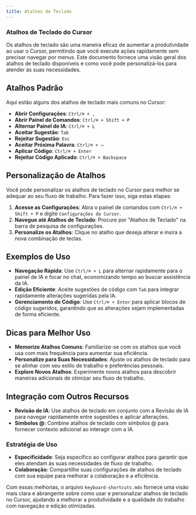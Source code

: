 ```yaml
---
title: Atalhos de Teclado
---
```


### Atalhos de Teclado do Cursor

Os atalhos de teclado são uma maneira eficaz de aumentar a produtividade ao usar o Cursor, permitindo que você execute ações rapidamente sem precisar navegar por menus. Este documento fornece uma visão geral dos atalhos de teclado disponíveis e como você pode personalizá-los para atender às suas necessidades.

## Atalhos Padrão

Aqui estão alguns dos atalhos de teclado mais comuns no Cursor:

- **Abrir Configurações**: `Ctrl/⌘ + ,`
- **Abrir Painel de Comandos**: `Ctrl/⌘ + Shift + P`
- **Alternar Painel de IA**: `Ctrl/⌘ + L`
- **Aceitar Sugestão**: `Tab`
- **Rejeitar Sugestão**: `Esc`
- **Aceitar Próxima Palavra**: `Ctrl/⌘ + →`
- **Aplicar Código**: `Ctrl/⌘ + Enter`
- **Rejeitar Código Aplicado**: `Ctrl/⌘ + Backspace`

## Personalização de Atalhos

Você pode personalizar os atalhos de teclado no Cursor para melhor se adequar ao seu fluxo de trabalho. Para fazer isso, siga estas etapas:

1. **Acesse as Configurações**: Abra o painel de comandos com `Ctrl/⌘ + Shift + P` e digite `Configurações do Cursor`.
2. **Navegue até Atalhos de Teclado**: Procure por "Atalhos de Teclado" na barra de pesquisa de configurações.
3. **Personalize os Atalhos**: Clique no atalho que deseja alterar e insira a nova combinação de teclas.

## Exemplos de Uso

- **Navegação Rápida**: Use `Ctrl/⌘ + L` para alternar rapidamente para o painel de IA e focar no chat, economizando tempo ao buscar assistência da IA.
- **Edição Eficiente**: Aceite sugestões de código com `Tab` para integrar rapidamente alterações sugeridas pela IA.
- **Gerenciamento de Código**: Use `Ctrl/⌘ + Enter` para aplicar blocos de código sugeridos, garantindo que as alterações sejam implementadas de forma eficiente.

## Dicas para Melhor Uso

- **Memorize Atalhos Comuns**: Familiarize-se com os atalhos que você usa com mais frequência para aumentar sua eficiência.
- **Personalize para Suas Necessidades**: Ajuste os atalhos de teclado para se alinhar com seu estilo de trabalho e preferências pessoais.
- **Explore Novos Atalhos**: Experimente novos atalhos para descobrir maneiras adicionais de otimizar seu fluxo de trabalho.

## Integração com Outros Recursos

- **Revisão de IA**: Use atalhos de teclado em conjunto com a Revisão de IA para navegar rapidamente entre sugestões e aplicar alterações.
- **Símbolos @**: Combine atalhos de teclado com símbolos @ para fornecer contexto adicional ao interagir com a IA.

### Estratégia de Uso

- **Especificidade**: Seja específico ao configurar atalhos para garantir que eles atendam às suas necessidades de fluxo de trabalho.
- **Colaboração**: Compartilhe suas configurações de atalhos de teclado com sua equipe para melhorar a colaboração e a eficiência.

Com essas melhorias, o arquivo `keyboard-shortcuts.mdx` fornece uma visão mais clara e abrangente sobre como usar e personalizar atalhos de teclado no Cursor, ajudando a melhorar a produtividade e a qualidade do trabalho com navegação e edição otimizadas.
